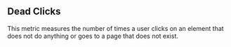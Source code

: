 ## Dead Clicks 

This metric measures the number of times a user clicks on an element that does not do anything or goes to a page that does not exist.